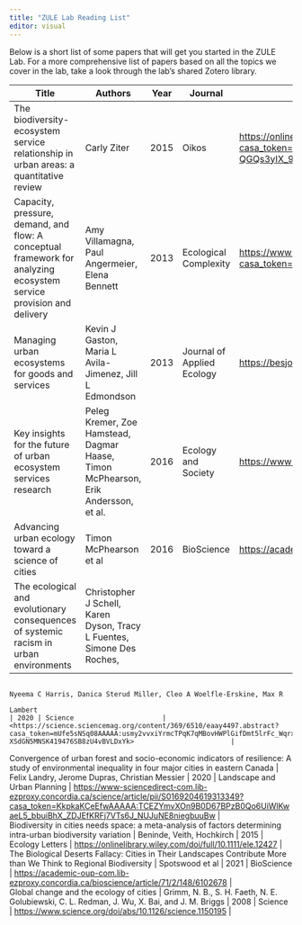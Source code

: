 ```yaml
---
title: "ZULE Lab Reading List"
editor: visual
---
```


Below is a short list of some papers that will get you started in the ZULE Lab. For a more comprehensive list of papers based on all the topics we cover in the lab, take a look through the lab's shared Zotero library.

| Title                                                                                                               | Authors                                                                            | Year | Journal                    | Link                                                                                                                                                                                                   |
|---------------|---------------|---------------|---------------|---------------|
| The biodiversity-ecosystem service relationship in urban areas: a quantitative review                               | Carly Ziter                                                                        | 2015 | Oikos                      | <https://onlinelibrary-wiley-com.lib-ezproxy.concordia.ca/doi/full/10.1111/oik.02883?casa_token=25Lrxw6w8p0AAAAA%3AyKXztAvEwp8EkwdD3m_ge5iUaOSdvHEzO8t4B2g4-JAiP24LNoN8eklj8hDet9c-QGQs3yIX_9tM1Hfr>   |
| Capacity, pressure, demand, and flow: A conceptual framework for analyzing ecosystem service provision and delivery | Amy Villamagna, Paul Angermeier, Elena Bennett                                     | 2013 | Ecological Complexity      | <https://www-sciencedirect-com.lib-ezproxy.concordia.ca/science/article/pii/S1476945X1300055X?casa_token=9G_NQu7JYugAAAAA:31BkkXR7y_Qr6XW80zhKN4csGGbeVv4K5UPt67yX3JSqQnNmh96AA1PzO9WliJslmUump_rb_gY> |
| Managing urban ecosystems for goods and services                                                                    | Kevin J Gaston, Maria L Avila-Jimenez, Jill L Edmondson                            | 2013 | Journal of Applied Ecology | <https://besjournals.onlinelibrary.wiley.com/doi/full/10.1111/1365-2664.12087>                                                                                                                         |
| Key insights for the future of urban ecosystem services research                                                    | Peleg Kremer, Zoe Hamstead, Dagmar Haase, Timon McPhearson, Erik Andersson, et al. | 2016 | Ecology and Society        | <https://www-jstor-org/stable/26270402?seq=1#metadata_info_tab_contents>                                                                                                                               |
| Advancing urban ecology toward a science of cities                                                                  | Timon McPhearson et al                                                             | 2016 | BioScience                 | <https://academic-oup-com.lib-ezproxy.concordia.ca/bioscience/article/66/3/198/2470145?login=true>                                                                                                     |
| The ecological and evolutionary consequences of systemic racism in urban environments                               | Christopher J Schell, Karen Dyson, Tracy L Fuentes, Simone Des Roches,             |      |                            |                                                                                                                                                                                                        |

```         
                                                                                                                   Nyeema C Harris, Danica Sterud Miller, Cleo A Woelfle-Erskine, Max R                         
                                                                                                                   Lambert                                                                                      | 2020 | Science                      | <https://science.sciencemag.org/content/369/6510/eaay4497.abstract?casa_token=mUfe5sNSq08AAAAA:usmy2vvxiYrmcTPqK7qMBovHWPlGifDmt5lrFc_WqrxTFUPn-XSdGN5MNSK419476SB8zU4vBVLDxYk>                        |
```

| Convergence of urban forest and socio-economic indicators of resilience: A study of environmental inequality in four major cities in eastern Canada \| Felix Landry, Jerome Dupras, Christian Messier \| 2020 \| Landscape and Urban Planning \| <https://www-sciencedirect-com.lib-ezproxy.concordia.ca/science/article/pii/S0169204619313349?casa_token=KkpkaKCeEfwAAAAA:TCEZYmvXOn9B0D67BPzB0Qo6UiWlKwaeL5_bbuiBhX_ZDJEfKRFj7VTs6J_NUJuNE8niegbuuBw> \|
| Biodiversity in cities needs space: a meta-analysis of factors determining intra-urban biodiversity variation \| Beninde, Veith, Hochkirch \| 2015 \| Ecology Letters \| <https://onlinelibrary.wiley.com/doi/full/10.1111/ele.12427> \|
| The Biological Deserts Fallacy: Cities in Their Landscapes Contribute More than We Think to Regional Biodiversity \| Spotswood et al \| 2021 \| BioScience \| <https://academic-oup-com.lib-ezproxy.concordia.ca/bioscience/article/71/2/148/6102678> \|
| Global change and the ecology of cities \| Grimm, N. B., S. H. Faeth, N. E. Golubiewski, C. L. Redman, J. Wu, X. Bai, and J. M. Briggs \| 2008 \| Science \| <https://www.science.org/doi/abs/10.1126/science.1150195> \|
